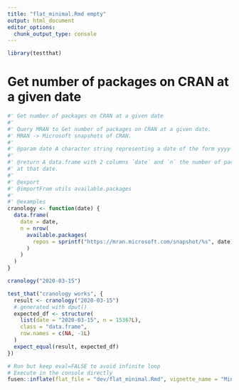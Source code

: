 ```yaml
---
title: "flat_minimal.Rmd empty"
output: html_document
editor_options: 
  chunk_output_type: console
---
```


```r
library(testthat)
```

<!--
You need to run the 'description' chunk in the '0-dev_history.Rmd' file before continuing your code there.
-->

# Get number of packages on CRAN at a given date

```r
#' Get number of packages on CRAN at a given date
#' 
#' Query MRAN to Get number of packages on CRAN at a given date.
#' MRAN -> Microsoft snapshots of CRAN.
#'
#' @param date A character string representing a date of the form yyyy-mm-dd.
#'
#' @return A data.frame with 2 columns `date` and `n` the number of packages on CRAN
#' at that date.
#' 
#' @export
#' @importFrom utils available.packages 
#' 
#' @examples
cranology <- function(date) {
  data.frame(
    date = date,
    n = nrow(
      available.packages(
        repos = sprintf("https://mran.microsoft.com/snapshot/%s", date)
      )
    )
  )
}
```

```r
cranology("2020-03-15")
```

```r
test_that("cranology works", {
  result <- cranology("2020-03-15")
  # generated with dput()
  expected_df <- structure(
    list(date = "2020-03-15", n = 15367L),
    class = "data.frame",
    row.names = c(NA, -1L)
  )
  expect_equal(result, expected_df)
})
```


```r
# Run but keep eval=FALSE to avoid infinite loop
# Execute in the console directly
fusen::inflate(flat_file = "dev/flat_minimal.Rmd", vignette_name = "Minimal")
```

